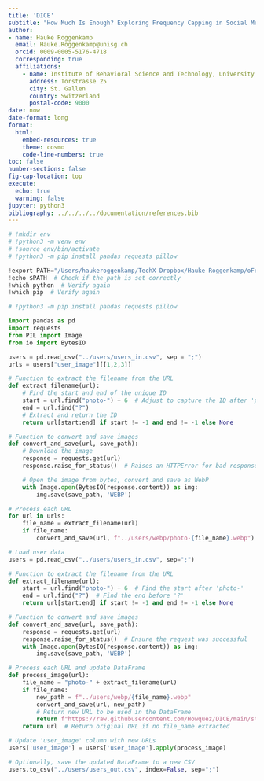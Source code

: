 ```yaml
---
title: 'DICE'
subtitle: "How Much Is Enough? Exploring Frequency Capping in Social Media Advertising"
author:
- name: Hauke Roggenkamp
  email: Hauke.Roggenkamp@unisg.ch
  orcid: 0009-0005-5176-4718
  corresponding: true
  affiliations:
    - name: Institute of Behavioral Science and Technology, University of St. Gallen
      address: Torstrasse 25
      city: St. Gallen
      country: Switzerland
      postal-code: 9000
date: now
date-format: long
format: 
  html:
    embed-resources: true
    theme: cosmo
    code-line-numbers: true
toc: false
number-sections: false
fig-cap-location: top
execute:
  echo: true
  warning: false
jupyter: python3
bibliography: ../../../../documentation/references.bib
---
```


```python
# !mkdir env
# !python3 -m venv env
# !source env/bin/activate
# !python3 -m pip install pandas requests pillow
```


```python
!export PATH="/Users/haukeroggenkamp/TechX Dropbox/Hauke Roggenkamp/oFeeds/env/bin:$PATH"
!echo $PATH  # Check if the path is set correctly
!which python  # Verify again
!which pip  # Verify again
```

```python
# !python3 -m pip install pandas requests pillow
```


```python
import pandas as pd
import requests
from PIL import Image
from io import BytesIO
```

```python
users = pd.read_csv("../users/users_in.csv", sep = ";")
urls = users["user_image"][[1,2,3]]
```


```python
# Function to extract the filename from the URL
def extract_filename(url):
    # Find the start and end of the unique ID
    start = url.find("photo-") + 6  # Adjust to capture the ID after 'photo-'
    end = url.find("?")
    # Extract and return the ID
    return url[start:end] if start != -1 and end != -1 else None
```

```python
# Function to convert and save images
def convert_and_save(url, save_path):
    # Download the image
    response = requests.get(url)
    response.raise_for_status()  # Raises an HTTPError for bad responses

    # Open the image from bytes, convert and save as WebP
    with Image.open(BytesIO(response.content)) as img:
        img.save(save_path, 'WEBP')

```

```python
# Process each URL
for url in urls:
    file_name = extract_filename(url)
    if file_name:
        convert_and_save(url, f"../users/webp/photo-{file_name}.webp")
```


```python
# Load user data
users = pd.read_csv("../users/users_in.csv", sep=";")

# Function to extract the filename from the URL
def extract_filename(url):
    start = url.find("photo-") + 6  # Find the start after 'photo-'
    end = url.find("?")  # Find the end before '?'
    return url[start:end] if start != -1 and end != -1 else None

# Function to convert and save images
def convert_and_save(url, save_path):
    response = requests.get(url)
    response.raise_for_status()  # Ensure the request was successful
    with Image.open(BytesIO(response.content)) as img:
        img.save(save_path, 'WEBP')

# Process each URL and update DataFrame
def process_image(url):
    file_name = "photo-" + extract_filename(url)
    if file_name:
        new_path = f"../users/webp/{file_name}.webp"
        convert_and_save(url, new_path)
        # Return new URL to be used in the DataFrame
        return f"https://raw.githubusercontent.com/Howquez/DICE/main/studies/frequency_capping/stimuli/users/webp/{file_name}.webp"
    return url  # Return original URL if no file_name extracted

# Update 'user_image' column with new URLs
users['user_image'] = users['user_image'].apply(process_image)

# Optionally, save the updated DataFrame to a new CSV
users.to_csv("../users/users_out.csv", index=False, sep=";")
```

